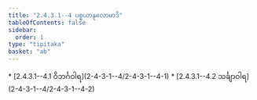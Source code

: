 ```yaml
---
title: "2.4.3.1--4 ပစ္စယာနုလောမာဒိ"
tableOfContents: false
sidebar:
  order: 1
type: "tipitaka"
basket: "ab"
---
```



<DynamicBreadcrumb />



<TableOfContents>
* [2.4.3.1--4.1 ဝိဘင်္ဂဝါရ](2-4-3-1--4/2-4-3-1--4-1)
* [2.4.3.1--4.2 သင်္ချာဝါရ](2-4-3-1--4/2-4-3-1--4-2)
</TableOfContents>